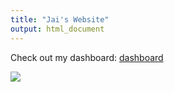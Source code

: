 ```yaml
---
title: "Jai's Website"
output: html_document
---
```


Check out my dashboard: [dashboard](dashboard.html)

![](images/homepagepic.jpg) 


